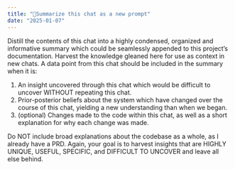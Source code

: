 ---
title: "📝Summarize this chat as a new prompt"
date: "2025-01-07"
---
Distill the contents of this chat into a highly condensed, organized and informative summary which could be seamlessly appended to this project’s documentation. Harvest the knowledge gleaned here for use as context in new chats. A data point from this chat should be included in the summary when it is:

1. An insight uncovered through this chat which would be difficult to uncover WITHOUT repeating this chat. 
2. Prior-posterior beliefs about the system which have changed over the course of this chat, yielding a new understanding than when we began.
3. (optional) Changes made to the code within this chat, as well as a short explanation for why each change was made.

Do NOT include broad explanations about the codebase as a whole, as I already have a PRD. Again, your goal is to harvest insights that are HIGHLY UNIQUE, USEFUL, SPECIFIC, and DIFFICULT TO UNCOVER and leave all else behind.